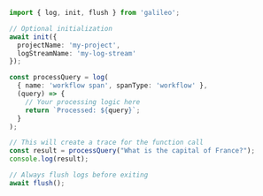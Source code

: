 ```typescript TypeScript
import { log, init, flush } from 'galileo';

// Optional initialization
await init({
  projectName: 'my-project',
  logStreamName: 'my-log-stream'
});

const processQuery = log(
  { name: 'workflow span', spanType: 'workflow' },
  (query) => {
    // Your processing logic here
    return `Processed: ${query}`;
  }
);

// This will create a trace for the function call
const result = processQuery("What is the capital of France?");
console.log(result);

// Always flush logs before exiting
await flush(); 
